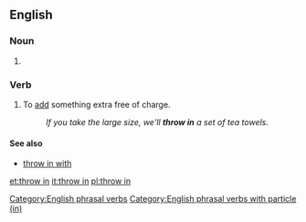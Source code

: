 ==English==

===Noun===
{{en-noun|-}}

# {{alternative form of|throw-in}}

===Verb===
{{head|en|verb|head=[[throw]] [[in]]}}

# {{idiomatic}} To [[add]] something extra free of charge.
#: ''If you take the large size, we'll '''throw in''' a set of tea towels.''

====See also====
* [[throw in with]]

[[Category:English phrasal verbs]]
[[Category:English phrasal verbs with particle (in)]]

[[et:throw in]]
[[it:throw in]]
[[pl:throw in]]